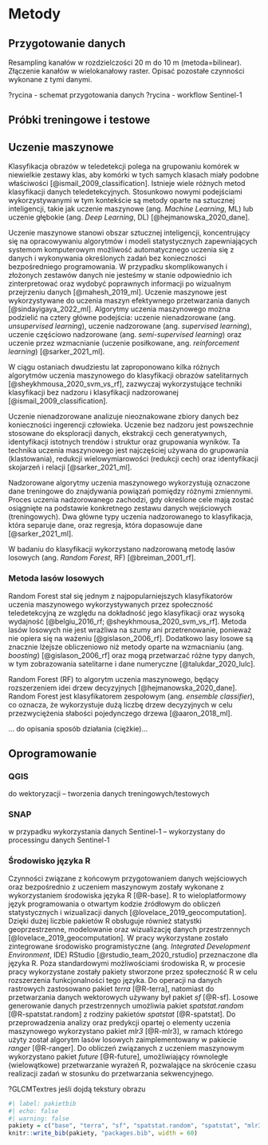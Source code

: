 # Metody {#sec-metody}

## Przygotowanie danych {#sec-processing}

Resampling kanałów w rozdzielczości 20 m do 10 m (metoda=bilinear).
Złączenie kanałów w wielokanałowy raster.
Opisać pozostałe czynności wykonane z tymi danymi.

?rycina - schemat przygotowania danych
?rycina - workflow Sentinel-1

## Próbki treningowe i testowe {#sec-samples-methods}

## Uczenie maszynowe {#sec-machine-learning}

Klasyfikacja obrazów w teledetekcji polega na grupowaniu komórek w niewielkie zestawy klas, aby komórki w tych samych klasach miały podobne właściwości [@ismail_2009_classification].
Istnieje wiele różnych metod klasyfikacji danych teledetekcyjnych.
Stosunkowo nowymi podejściami wykorzystywanymi w tym kontekście są metody oparte na sztucznej inteligencji, takie jak uczenie maszynowe (ang. *Machine Learning*, ML) lub uczenie głębokie (ang. *Deep Learning*, DL) [@hejmanowska_2020_dane].

Uczenie maszynowe stanowi obszar sztucznej inteligencji, koncentrujący się na opracowywaniu algorytmów i modeli statystycznych zapewniających systemom komputerowym możliwość automatycznego uczenia się z danych i wykonywania określonych zadań bez konieczności bezpośredniego programowania. 
W przypadku skomplikowanych i złożonych zestawów danych nie jesteśmy w stanie odpowiednio ich zinterpretować oraz wydobyć poprawnych informacji po wizualnym przejrzeniu danych [@mahesh_2019_ml].
Uczenie maszynowe jest wykorzystywane do uczenia maszyn efektywnego przetwarzania danych [@sindayigaya_2022_ml].
Algorytmy uczenia maszynowego można podzielić na cztery główne podejścia: uczenie nienadzorowane (ang. *unsupervised learning*), uczenie nadzorowane (ang. *supervised learning*), uczenie częściowo nadzorowane (ang. *semi-supervised learning*) oraz uczenie przez wzmacnianie (uczenie posiłkowane, ang. *reinforcement learning*) [@sarker_2021_ml].

W ciągu ostaniach dwudziestu lat zaproponowano kilka różnych algorytmów uczenia maszynowego do klasyfikacji obrazów satelitarnych [@sheykhmousa_2020_svm_vs_rf], zazwyczaj wykorzystujące techniki klasyfikacji bez nadzoru i klasyfikacji nadzorowanej [@ismail_2009_classification].

Uczenie nienadzorowane analizuje nieoznakowane zbiory danych bez konieczności ingerencji człowieka. 
Uczenie bez nadzoru jest powszechnie stosowane do eksploracji danych, ekstrakcji cech generatywnych, identyfikacji istotnych trendów i struktur oraz grupowania wyników.
Ta technika uczenia maszynowego jest najczęściej używana do grupowania (klastowania), redukcji wielowymiarowości (redukcji cech) oraz identyfikacji skojarzeń i relacji [@sarker_2021_ml].

Nadzorowane algorytmy uczenia maszynowego wykorzystują oznaczone dane treningowe do znajdywania powiązań pomiędzy różnymi zmiennymi.
Proces uczenia nadzorowanego zachodzi, gdy określone cele mają zostać osiągnięte na podstawie konkretnego zestawu danych wejściowych (treningowych). Dwa główne typy uczenia nadzorowanego to klasyfikacja, która separuje dane, oraz regresja, która dopasowuje dane [@sarker_2021_ml]. 

W badaniu do klasyfikacji wykorzystano nadzorowaną metodę lasów losowych (ang. *Random Forest*, RF) [@breiman_2001_rf].

### Metoda lasów losowych {#sec-random-forest}

Random Forest stał się jednym z najpopularniejszych klasyfikatorów uczenia maszynowego wykorzystywanych przez społeczność teledetekcyjną ze względu na dokładność jego klasyfikacji oraz wysoką wydajność [@belgiu_2016_rf; @sheykhmousa_2020_svm_vs_rf].
Metoda lasów losowych nie jest wrażliwa na szumy ani przetrenowanie, ponieważ nie opiera się na ważeniu [@gislason_2006_rf].
Dodatkowo lasy losowe są znacznie lżejsze obliczeniowo niż metody oparte na wzmacnianiu (ang. *boosting*) [@gislason_2006_rf] oraz mogą przetwarzać różne typy danych, w tym zobrazowania satelitarne i dane numeryczne [@talukdar_2020_lulc].

Random Forest (RF) to algorytm uczenia maszynowego, będący rozszerzeniem idei drzew decyzyjnych [@hejmanowska_2020_dane].
Random Forest jest klasyfikatorem zespołowym (ang. *ensemble classifier*), co oznacza, że wykorzystuje dużą liczbę drzew decyzyjnych w celu przezwyciężenia słabości pojedynczego drzewa [@aaron_2018_ml].

... do opisania sposób działania (ciężkie)...

## Oprogramowanie

### QGIS
do wektoryzacji -- tworzenia danych treningowych/testowych

### SNAP
w przypadku wykorzystania danych Sentinel-1 -- wykorzystany do processingu danych Sentinel-1

### Środowisko języka R

Czynności związane z końcowym przygotowaniem danych wejściowych oraz bezpośrednio z uczeniem maszynowym zostały wykonane z wykorzystaniem środowiska języka R [@R-base].
R to wieloplatformowy język programowania o otwartym kodzie źródłowym do obliczeń statystycznych i wizualizacji danych [@lovelace_2019_geocomputation].
Dzięki dużej liczbie pakietów R obsługuje również statystki geoprzestrzenne, modelowanie oraz wizualizację danych przestrzennych [@lovelace_2019_geocomputation].
W pracy wykorzystane zostało zintegrowane środowisko programistyczne (ang. *Integrated Development Environment*, IDE) RStudio [@rstudio_team_2020_rstudio] przeznaczone dla języka R.
Poza standardowymi możliwościami środowiska R, w procesie pracy wykorzystane zostały pakiety stworzone przez społeczność R w celu rozszerzenia funkcjonalności tego języka.
Do operacji na danych rastrowych zastosowano pakiet *terra* [@R-terra], natomiast do przetwarzania danych wektorowych używany był pakiet *sf* [@R-sf].
Losowe generowanie danych przestrzennych umożliwia pakiet *spatstat.random* [@R-spatstat.random] z rodziny pakietów *spatstat* [@R-spatstat].
Do przeprowadzenia analizy oraz predykcji opartej o elementy uczenia maszynowego wykorzystano pakiet *mlr3* [@R-mlr3], w ramach którego użyty został algorytm lasów losowych zaimplementowany w pakiecie *ranger* [@R-ranger].
Do obliczeń związanych z uczeniem maszynowym wykorzystano pakiet *future* [@R-future], umożliwiający równoległe (wielowątkowe) przetwarzanie wyrażeń R, pozwalające na skrócenie czasu realizacji zadań w stosunku do przetwarzania sekwencyjnego.

?GLCMTextres jeśli dojdą tekstury obrazu

```r
#| label: pakietbib
#| echo: false
#| warning: false
pakiety = c("base", "terra", "sf", "spatstat.random", "spatstat", "mlr3", "ranger", "future")
knitr::write_bib(pakiety, "packages.bib", width = 60)
```
